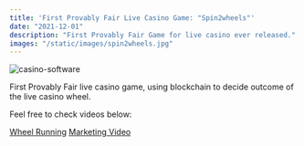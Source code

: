 ```yaml
---
title: 'First Provably Fair Live Casino Game: "Spin2wheels"'
date: "2021-12-01"
description: "First Provably Fair Game for live casino ever released."
images: "/static/images/spin2wheels.jpg"
---
```


![casino-software](/static/images/spin2wheel_dev.jpg)

First Provably Fair live casino game, using blockchain to decide outcome of the live casino wheel.

Feel free to check videos below:


[Wheel Running](https://www.youtube.com/shorts/d9d5R55KjUs)
[Marketing Video](https://youtu.be/OQxhB-P_djY)

